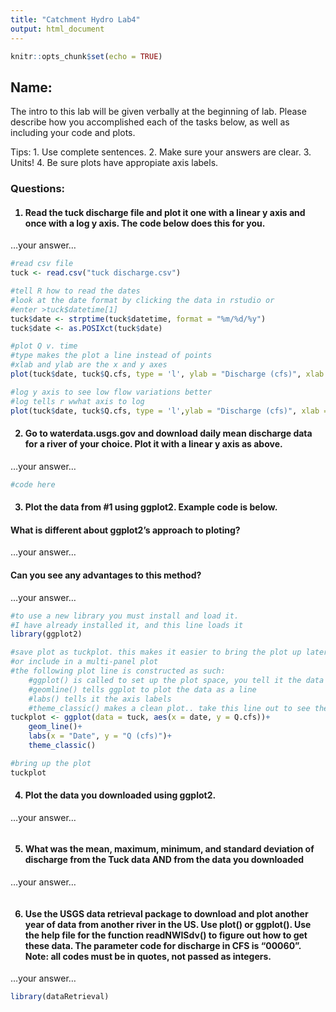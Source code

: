 ```yaml
---
title: "Catchment Hydro Lab4"
output: html_document
---
```


```r
knitr::opts_chunk$set(echo = TRUE)
```

## Name:

The intro to this lab will be given verbally at the beginning of lab. Please describe how you accomplished each of the tasks below, as well as including your code and plots. 

Tips:
1. Use complete sentences. 
2. Make sure your answers are clear.
3. Units!
4. Be sure plots have appropiate axis labels.


<h3>Questions:</h3>
<h4>1. Read the tuck discharge file and plot it one with a linear y axis and once with a log y axis. The code below does this for you.</h4>
...your answer...
```r
#read csv file
tuck <- read.csv("tuck discharge.csv")

#tell R how to read the dates 
#look at the date format by clicking the data in rstudio or
#enter >tuck$datetime[1]
tuck$date <- strptime(tuck$datetime, format = "%m/%d/%y")
tuck$date <- as.POSIXct(tuck$date)

#plot Q v. time
#type makes the plot a line instead of points
#xlab and ylab are the x and y axes
plot(tuck$date, tuck$Q.cfs, type = 'l', ylab = "Discharge (cfs)", xlab = "Date")

#log y axis to see low flow variations better
#log tells r wwhat axis to log
plot(tuck$date, tuck$Q.cfs, type = 'l',ylab = "Discharge (cfs)", xlab = "Date", log = 'y')
```
<h4>2. Go to waterdata.usgs.gov and download daily mean discharge data for a river of your choice. Plot it with a linear y axis as above.</h4>
...your answer...
```r
#code here
```

<h4>3. Plot the data from #1 using ggplot2. Example code is below.</h4>
<h4>What is different about ggplot2's approach to ploting?</h4>
...your answer...
<h4>Can you see any advantages to this method?</h4>
...your answer...
```r
#to use a new library you must install and load it. 
#I have already installed it, and this line loads it
library(ggplot2)

#save plot as tuckplot. this makes it easier to bring the plot up later
#or include in a multi-panel plot
#the following plot line is constructed as such:
    #ggplot() is called to set up the plot space, you tell it the data you will us and then the "aesthetic", which is what the x and y axis will be. This just sets up the plot area. Run that line by itself to see (minus the tuckplot <- part). You then add a + to tell ggplot more instructions are coming
    #geomline() tells ggplot to plot the data as a line
    #labs() tells it the axis labels
    #theme_classic() makes a clean plot.. take this line out to see the ggplot default, which includes some unnecessary chart junk
tuckplot <- ggplot(data = tuck, aes(x = date, y = Q.cfs))+
    geom_line()+
    labs(x = "Date", y = "Q (cfs)")+
    theme_classic()

#bring up the plot
tuckplot
```

<h4>4. Plot the data you downloaded using ggplot2.</h4>
...your answer...
```r

```
<h4>5. What was the mean, maximum, minimum, and standard deviation of discharge from the Tuck data AND from the data you downloaded</h4>
...your answer...
```r

```
<h4>6. Use the USGS data retrieval package to download and plot another year of data from another river in the US. Use plot() or ggplot(). Use the help file for the function readNWISdv() to figure out how to get these data. The parameter code for discharge in CFS is "00060". Note: all codes must be in quotes, not passed as integers.</h4>
...your answer...
```r
library(dataRetrieval)

```


